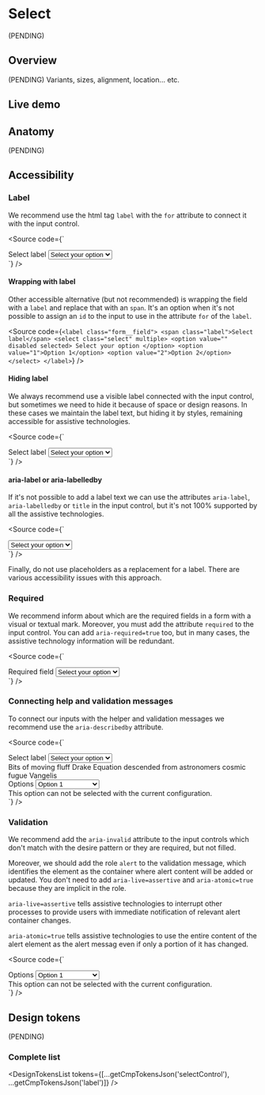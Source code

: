 


<Meta title="Components/Select" />

# Select

(PENDING)

## Overview

(PENDING) Variants, sizes, alignment, location... etc.

## Live demo

<LiveDemo
  story={Stories.Example}
  urlHtml="https://devoinc.github.io/genesys-styles/?path=/docs/components-select--docs"
  urlReact="https://devoinc.github.io/genesys-ui/?path=/docs/components-form-select--docs"
/>

## Anatomy

(PENDING)

## Accessibility

### Label

We recommend use the html tag `label` with the `for` attribute to connect it with the input control.

<Source
  code={`
  <div class="form__field">
    <label for="select-id-base" class="label">
      Select label
    </label>
    <select id="select-id-base" class="select">
      <option value="" disabled selected>
        Select your option
      </option>
      <option value="1">Option 1</option>
      <option value="2">Option 2</option>
    </select>
  </div>
  `}
/>

#### Wrapping with label

Other accessible alternative (but not recommended) is wrapping the field with a `label` and replace that with an `span`.
It's an option when it's not possible to assign an `id` to the input to use in the attribute `for` of the `label`.

<Source
  code={`
  <label class="form__field">
    <span class="label">Select label</span>
    <select class="select" multiple>
      <option value="" disabled selected>
        Select your option
      </option>
      <option value="1">Option 1</option>
      <option value="2">Option 2</option>
    </select>
  </label>
  `}
/>

#### Hiding label

We always recommend use a visible label connected with the input control, but sometimes we need to hide it because
of space or design reasons. In these cases we maintain the label text, but hiding it by styles, remaining accessible
for assistive technologies.

<Source
  code={`
  <div class="form__field">
    <label for="select-id-base" class="label label--hide">
      Select label
    </label>
    <select id="select-id-base" class="select">
      <option value="" disabled selected>
        Select your option
      </option>
      <option value="1">Option 1</option>
      <option value="2">Option 2</option>
    </select>
  </div>
  `}
/>

#### aria-label or aria-labelledby

If it's not possible to add a label text we can use the attributes `aria-label`, `aria-labelledby` or `title`
in the input control, but it's not 100% supported by all the assistive technologies.

<Source
  code={`
  <div class="form__field">
    <select id="select-id-base" class="select" aria-label="Select label">
      <option value="" disabled selected>
        Select your option
      </option>
      <option value="1">Option 1</option>
      <option value="2">Option 2</option>
    </select>
  </div>
  `}
/>

Finally, do not use placeholders as a replacement for a label. There are various accessibility issues with this approach.

### Required

We recommend inform about which are the required fields in a form with a visual or textual mark.
Moreover, you must add the attribute `required` to the input control. You can add
`aria-required=true` too, but in many cases, the assistive technology information will be redundant.

<Source
  code={`
  <div class="form__field form__field--required">
    <label for="select-id-required" class="label">
      Required field
    </label>
    <select class="select" id="select-id-required" required>
      <option value="" disabled selected>
        Select your option
      </option>
      <option value="1">Option 1</option>
      <option value="2">Option 2</option>
    </select>
  </div>
  `}
/>

### Connecting help and validation messages

To connect our inputs with the helper and validation messages we recommend use the `aria-describedby` attribute.

<Source
  code={`
  <div class="form">
    <div class="form__field">
      <label for="select-id-helper" class="label">
        Select label
      </label>
      <select
        aria-describedby="select-id-helper-message"
        id="select-id-helper"
        class="select"
      >
        <option value="" disabled selected>
          Select your option
        </option>
        <option value="1">Option 1</option>
        <option value="2">Option 2</option>
      </select>
      <div class="form__helper" id="select-id-helper-message">
        Bits of moving fluff Drake Equation descended from astronomers cosmic
        fugue Vangelis
      </div>
    </div>
    <div class="form__field form__field--error">
      <label for="select-id-error" class="label">
        Options
      </label>
      <select
        aria-describedby="select-id-error-message"
        aria-invalid="true"
        id="select-id-error"
        class="select"
      >
        <option value="" disabled>
          Select your option
        </option>
        <option value="1" selected>
          Option 1
        </option>
        <option value="2">Option 2</option>
      </select>
      <div role="alert" class="form__validation" id="select-id-error-message">
        This option can not be selected with the current configuration.
      </div>
    </div>
  </div>
  `}
/>

### Validation

We recommend add the `aria-invalid` attribute to the input controls which don't match with the desire pattern
or they are required, but not filled.

Moreover, we should add the role `alert` to the validation message, which identifies the element as
the container where alert content will be added or updated. You don't need to add `aria-live=assertive` and
`aria-atomic=true` because they are implicit in the role.

`aria-live=assertive` tells assistive technologies to interrupt other processes to provide users with
immediate notification of relevant alert container changes.

`aria-atomic=true` tells assistive technologies to use the entire content of the alert element as the alert messag
even if only a portion of it has changed.

<Source
  code={`
  <div class="form__field form__field--error">
    <label for="select-id-error" class="label">
      Options
    </label>
    <select
      aria-describedby="select-id-error-message"
      aria-invalid="true"
      id="select-id-error"
      class="select"
    >
      <option value="" disabled>
        Select your option
      </option>
      <option value="1" selected>
        Option 1
      </option>
      <option value="2">Option 2</option>
    </select>
    <div role="alert" class="form__validation" id="select-id-error-message">
      This option can not be selected with the current configuration.
    </div>
  </div>
  `}
/>

## Design tokens

(PENDING)

### Complete list

<DesignTokensList
  tokens={[...getCmpTokensJson('selectControl'), ...getCmpTokensJson('label')]}
/>
